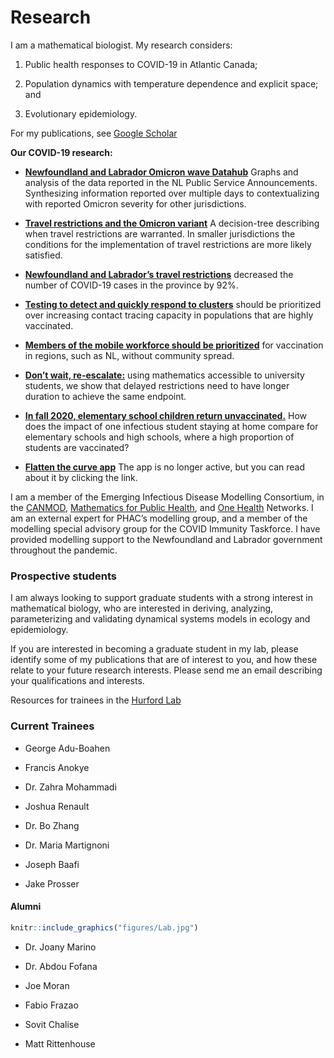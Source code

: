 # Research {-}

I am a mathematical biologist. My research considers:

(1) Public health responses to COVID-19 in Atlantic Canada;

(2) Population dynamics with temperature dependence and explicit space; and

(3) Evolutionary epidemiology.

For my publications, see [Google Scholar](https://scholar.google.ca/citations?hl=en&user=bxt9bh8AAAAJ&view_op=list_works&sortby=pubdate)

<div class="alert alert-info">
<strong> Our COVID-19 research: </strong>

- [**Newfoundland and Labrador Omicron wave Datahub**](https://ahurford.github.io/covid-nl/) Graphs and analysis of the data reported in the NL Public Service Announcements. Synthesizing information reported over multiple days to contextualizing with reported Omicron severity for other jurisdictions.

- [**Travel restrictions and the Omicron variant**](https://canmod.net/public-health#omicron-travel) A decision-tree describing when travel restrictions are warranted. In smaller jurisdictions the conditions for the implementation of travel restrictions are more likely satisfied.

- [**Newfoundland and Labrador's travel restrictions**](https://royalsocietypublishing.org/doi/10.1098/rsos.202266) decreased the number of COVID-19 cases in the province by 92%.

- [**Testing to detect and quickly respond to clusters**](https://www.medrxiv.org/content/10.1101/2021.11.03.21265863v1) should be prioritized over increasing contact tracing capacity in populations that are highly vaccinated.

- [**Members of the mobile workforce should be prioritized**](https://www.medrxiv.org/content/10.1101/2021.10.05.21264557v1) for vaccination in regions, such as NL, without community spread.

- [**Don't wait, re-escalate:**](https://www.medrxiv.org/content/10.1101/2020.11.04.20226316v3) using mathematics accessible to university students, we show that delayed restrictions need to have longer duration to achieve the same endpoint.

- [**In fall 2020, elementary school children return unvaccinated.**](https://ahurford.github.io/schools/) How does the impact of one infectious student staying at home compare for elementary schools and high schools, where a high proportion of students are vaccinated?

- [**Flatten the curve app**](https://gazette.mun.ca/research/flattening-the-curve/) The app is no longer active, but you can read about it by clicking the link.

I am a member of the Emerging Infectious Disease Modelling Consortium, in the [CANMOD](https://canmod.net/), [Mathematics for Public Health](http://www.fields.utoronto.ca/activities/public-health), and [One Health](https://www.yorku.ca/science/cdm/2021/04/09/ccdm-network-to-model-emerging-infectious-diseases-receives-2-5-million-in-federal-funding/) Networks. I am an external expert for PHAC's modelling group, and a member of the modelling special advisory group for the COVID Immunity Taskforce. I have provided modelling support to the Newfoundland and Labrador government throughout the pandemic.

</div>

### Prospective students {-}

I am always looking to support graduate students with a strong interest in mathematical biology, who are interested in deriving, analyzing, parameterizing and validating dynamical systems models in ecology and epidemiology.

If you are interested in becoming a graduate student in my lab, please identify some of my publications that are of interest to you, and how these relate to your future research interests. Please send me an email describing your qualifications and interests.

Resources for trainees in the [Hurford Lab](https://ahurford.gitlab.io/resources-for-grad-students/index.html)

### Current Trainees{-}

- George Adu-Boahen

- Francis Anokye

- Dr. Zahra Mohammadi

- Joshua Renault

- Dr. Bo Zhang

- Dr. Maria Martignoni

- Joseph Baafi

- Jake Prosser

#### Alumni {-}

```r
knitr::include_graphics("figures/Lab.jpg")
```

- Dr. Joany Marino

- Dr. Abdou Fofana

- Joe Moran

- Fabio Frazao

- Sovit Chalise

- Matt Rittenhouse



